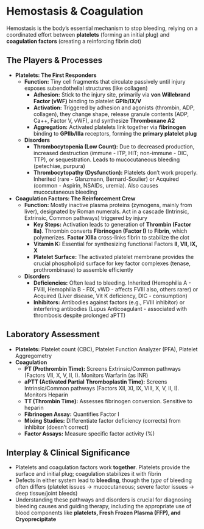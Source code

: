 # Hemostasis & Coagulation {-}

Hemostasis is the body's essential mechanism to stop bleeding, relying on a coordinated effort between **platelets** (forming an initial plug) and **coagulation factors** (creating a reinforcing fibrin clot)

## **The Players & Processes** {-}

*  **Platelets: The First Responders**
    *   **Function:** Tiny cell fragments that circulate passively until injury exposes subendothelial structures (like collagen)
        *   **Adhesion:** Stick to the injury site, primarily via **von Willebrand Factor (vWF)** binding to platelet **GPIb/IX/V**
        *   **Activation:** Triggered by adhesion and agonists (thrombin, ADP, collagen), they change shape, release granule contents (ADP, Ca++, Factor V, vWF), and synthesize **Thromboxane A2**
        *   **Aggregation:** Activated platelets link together via **fibrinogen** binding to **GPIIb/IIIa** receptors, forming the **primary platelet plug**
    *   **Disorders**
        *   **Thrombocytopenia (Low Count):** Due to decreased production, increased destruction (immune - ITP, HIT; non-immune - DIC, TTP), or sequestration. Leads to mucocutaneous bleeding (petechiae, purpura)
        *   **Thrombocytopathy (Dysfunction):** Platelets don't work properly. Inherited (rare - Glanzmann, Bernard-Soulier) or Acquired (common - Aspirin, NSAIDs, uremia). Also causes mucocutaneous bleeding

*  **Coagulation Factors: The Reinforcement Crew**
    *   **Function:** Mostly inactive plasma proteins (zymogens, mainly from liver), designated by Roman numerals. Act in a cascade (Intrinsic, Extrinsic, Common pathways) triggered by injury
        *   **Key Steps:** Activation leads to generation of **Thrombin (Factor IIa)**. Thrombin converts **Fibrinogen (Factor I)** to **Fibrin**, which polymerizes. **Factor XIIIa** cross-links fibrin to stabilize the clot
        *   **Vitamin K:** Essential for synthesizing functional Factors **II, VII, IX, X**
        *   **Platelet Surface:** The activated platelet membrane provides the crucial phospholipid surface for key factor complexes (tenase, prothrombinase) to assemble efficiently
    *   **Disorders**
        *   **Deficiencies:** Often lead to bleeding. Inherited (Hemophilia A - FVIII, Hemophilia B - FIX, vWD - affects FVIII also, others rarer) or Acquired (Liver disease, Vit K deficiency, DIC - consumption)
        *   **Inhibitors:** Antibodies against factors (e.g., FVIII inhibitor) or interfering antibodies (Lupus Anticoagulant - associated with thrombosis despite prolonged aPTT)

## **Laboratory Assessment** {-}

*   **Platelets:** Platelet count (CBC), Platelet Function Analyzer (PFA), Platelet Aggregometry
*   **Coagulation**
    *   **PT (Prothrombin Time):** Screens Extrinsic/Common pathways (Factors VII, X, V, II, I). Monitors Warfarin (as INR)
    *   **aPTT (Activated Partial Thromboplastin Time):** Screens Intrinsic/Common pathways (Factors XII, XI, IX, VIII, X, V, II, I). Monitors Heparin
    *   **TT (Thrombin Time):** Assesses fibrinogen conversion. Sensitive to heparin
    *   **Fibrinogen Assay:** Quantifies Factor I
    *   **Mixing Studies:** Differentiate factor deficiency (corrects) from inhibitor (doesn't correct)
    *   **Factor Assays:** Measure specific factor activity (%)

## **Interplay & Clinical Significance** {-}

*   Platelets and coagulation factors work **together**. Platelets provide the surface and initial plug; coagulation stabilizes it with fibrin
*   Defects in either system lead to **bleeding**, though the *type* of bleeding often differs (platelet issues -> mucocutaneous; severe factor issues -> deep tissue/joint bleeds)
*   Understanding these pathways and disorders is crucial for diagnosing bleeding causes and guiding therapy, including the appropriate use of blood components like **platelets, Fresh Frozen Plasma (FFP), and Cryoprecipitate**
